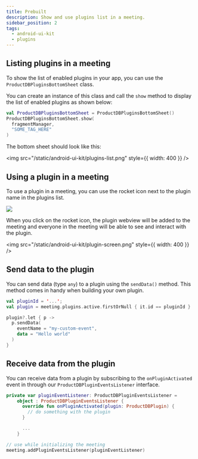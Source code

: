 ```yaml
---
title: Prebuilt
description: Show and use plugins list in a meeting.
sidebar_position: 2
tags:
  - android-ui-kit
  - plugins
---
```


## Listing plugins in a meeting

To show the list of enabled plugins in your app, you can use the `ProductDBPluginsBottomSheet` class.

You can create an instance of this class and call the `show` method to display the list of enabled plugins as shown below:

```kotlin
val ProductDBPluginsBottomSheet = ProductDBPluginsBottomSheet()
ProductDBPluginsBottomSheet.show(
  fragmentManager,
  "SOME_TAG_HERE"
)
```

The bottom sheet should look like this:

<img src="/static/android-ui-kit/plugins-list.png" style={{ width: 400 }} />

## Using a plugin in a meeting

To use a plugin in a meeting, you can use the rocket icon next to the plugin name in the plugins list.

<img src="/static/android-ui-kit/use-plugin.png" />
<br />

When you click on the rocket icon, the plugin webview will be added to the meeting and
everyone in the meeting will be able to see and interact with the plugin.

<img src="/static/android-ui-kit/plugin-screen.png" style={{ width: 400 }} />

## Send data to the plugin

You can send data (type `any`) to a plugin using the `sendData()` method. This method comes in handy when building your own plugin.

```kotlin
val pluginId = '...';
val plugin = meeting.plugins.active.firstOrNull { it.id == pluginId }

plugin?.let { p ->
  p.sendData(
    eventName = "my-custom-event",
    data = "Hello world"
  )
}
```

## Receive data from the plugin

You can receive data from a plugin by subscribing to the `onPluginActivated` event in through our `ProductDBPluginEventsListener` interface.

```kotlin
private var pluginEventListener: ProductDBPluginEventsListener =
    object : ProductDBPluginEventsListener {
      override fun onPluginActivated(plugin: ProductDBPlugin) {
        // do something with the plugin
      }

      ...
    }

// use while initializing the meeting
meeting.addPluginEventsListener(pluginEventListener)
```
